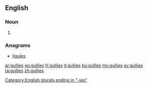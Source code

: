 ==English==

===Noun===
{{head|en|plural}}

# {{plural of|gully|lang=en}}

===Anagrams===
* [[ligules#English|ligules]]

[[Category:English plurals ending in "-ies"]]

[[ar:gullies]]
[[eo:gullies]]
[[fr:gullies]]
[[it:gullies]]
[[ku:gullies]]
[[my:gullies]]
[[sv:gullies]]
[[ta:gullies]]
[[zh:gullies]]